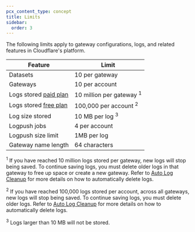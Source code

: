 ```yaml
---
pcx_content_type: concept
title: Limits
sidebar:
  order: 3
---
```



The following limits apply to gateway configurations, logs, and related features in Cloudflare's platform.

| Feature                                                 | Limit                               |
| ------------------------------------------------------- | ----------------------------------- |
| Datasets                                                | 10 per gateway                      |
| Gateways                                                | 10 per account                      |
| Logs stored [paid plan](/ai-gateway/reference/pricing/) | 10 million per gateway <sup>1</sup> |
| Logs stored [free plan](/ai-gateway/reference/pricing/) | 100,000 per account <sup>2</sup>    |
| Log size stored                                         | 10 MB per log <sup>3</sup>          |
| Logpush jobs                                            | 4 per account                       |
| Logpush size limit                                      | 1MB per log                         |
| Gateway name length                                     | 64 characters                       |

<sup>1</sup> If you have reached 10 million logs stored per gateway, new logs
will stop being saved. To continue saving logs, you must delete older logs in
that gateway to free up space or create a new gateway. Refer to [Auto Log
Cleanup](/ai-gateway/observability/logging/#auto-log-cleanup) for more details
on how to automatically delete logs.

<sup>2</sup> If you have reached 100,000 logs stored per account, across all
gateways, new logs will stop being saved. To continue saving logs, you must
delete older logs. Refer to [Auto Log
Cleanup](/ai-gateway/observability/logging/#auto-log-cleanup) for more details
on how to automatically delete logs.

<sup>3</sup> Logs larger than 10 MB will not be stored.

<Render file="limits-increase" product="ai-gateway" />
